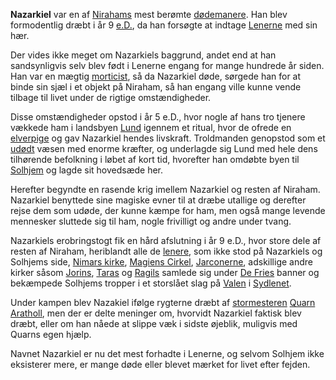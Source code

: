 {{title:Nazarkiel}}
{{author:Laura Holmegaard}}
{{timestamp:2009-10-25T11:50:07Z}}
{{copyright:Nazarkiel}}
'''Nazarkiel''' var en af [[Niraham|Nirahams]] mest berømte [[dødemaner|dødemanere]]. Han blev formodentlig dræbt i år 9 [[e.D.]], da han forsøgte at indtage [[Lenerne]] med sin hær.

Der vides ikke meget om Nazarkiels baggrund, andet end at han sandsynligvis selv blev født i Lenerne engang for mange hundrede år siden. Han var en mægtig [[morticist]], så da Nazarkiel døde, sørgede han for at binde sin sjæl i et objekt på Niraham, så han engang ville kunne vende tilbage til livet under de rigtige omstændigheder.

Disse omstændigheder opstod i år 5 e.D., hvor nogle af hans tro tjenere vækkede ham i landsbyen [[Lund]] igennem et ritual, hvor de ofrede en [[elver]]pige og gav Nazarkiel hendes livskraft. Troldmanden genopstod som et [[udøde|udødt]] væsen med enorme kræfter, og underlagde sig Lund med hele dens tilhørende befolkning i løbet af kort tid, hvorefter han omdøbte byen til [[Solhjem]] og lagde sit hovedsæde her.

Herefter begyndte en rasende krig imellem Nazarkiel og resten af Niraham. Nazarkiel benyttede sine magiske evner til at dræbe utallige og derefter rejse dem som udøde, der kunne kæmpe for ham, men også mange levende mennesker sluttede sig til ham, nogle frivilligt og andre under tvang.

Nazarkiels erobringstogt fik en hård afslutning i år 9 e.D., hvor store dele af resten af Niraham, heriblandt alle de [[lener|lenere]], som ikke stod på Nazarkiels og Solhjems side, [[Nimar|Nimars kirke]], [[Magiens Cirkel]], [[Jarconer|Jarconerne]], adskillige andre kirker såsom [[Jorin|Jorins]], [[Tara|Taras]] og [[Ragil|Ragils]] samlede sig under [[De Frie|De Fries]] banner og bekæmpede Solhjems tropper i et storslået slag på [[Valen]] i [[Sydlenet]].

Under kampen blev Nazakiel ifølge rygterne dræbt af [[stormester (verdslig)|stormesteren]] [[Quarn Aratholl]], men der er delte meninger om, hvorvidt Nazarkiel faktisk blev dræbt, eller om han nåede at slippe væk i sidste øjeblik, muligvis med Quarns egen hjælp.

Navnet Nazarkiel er nu det mest forhadte i Lenerne, og selvom Solhjem ikke eksisterer mere, er mange døde eller blevet mærket for livet efter fejden.